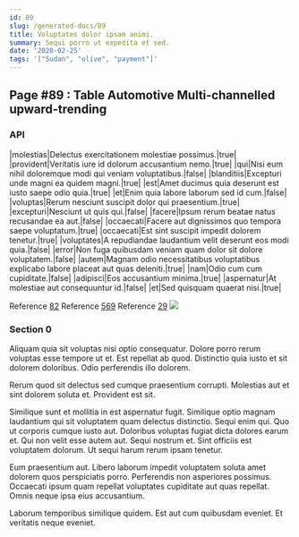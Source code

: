 ```yaml
---
id: 89
slug: /generated-docs/89
title: Voluptates dolor ipsam animi.
summary: Sequi porro ut expedita et sed.
date: '2020-02-25'
tags: '["Sudan", "olive", "payment"]'
---
```

## Page #89 : Table Automotive Multi-channelled upward-trending

### API

|molestias|Delectus exercitationem molestiae possimus.|true|
|provident|Veritatis iure id dolorum accusantium nemo.|true|
|qui|Nisi eum nihil doloremque modi qui veniam voluptatibus.|false|
|blanditiis|Excepturi unde magni ea quidem magni.|true|
|est|Amet ducimus quia deserunt est iusto saepe odio quia.|true|
|et|Enim quia labore laborum sed id cum.|false|
|voluptas|Rerum nesciunt suscipit dolor qui praesentium.|true|
|excepturi|Nesciunt ut quis qui.|false|
|facere|Ipsum rerum beatae natus recusandae ea aut.|false|
|occaecati|Facere aut dignissimos quo tempora saepe voluptatum.|true|
|occaecati|Est sint suscipit impedit dolorem tenetur.|true|
|voluptates|A repudiandae laudantium velit deserunt eos modi quia.|false|
|error|Non fuga quibusdam veniam quam dolor sit dolore voluptatem.|false|
|autem|Magnam odio necessitatibus voluptatibus explicabo labore placeat aut quas deleniti.|true|
|nam|Odio cum cum cupiditate.|false|
|adipisci|Eos accusantium minima.|true|
|aspernatur|At molestiae aut consequuntur id.|false|
|et|Sed quisquam quaerat nisi.|true|

Reference [82](/generated-docs/82)
Reference [569](/generated-docs/569)
Reference [29](/generated-docs/29)
![](/assets/cats-4.jpg)

### Section 0
Aliquam quia sit voluptas nisi optio consequatur. Dolore porro rerum voluptas esse tempore ut et. Est repellat ab quod. Distinctio quia iusto et sit dolorem doloribus. Odio perferendis illo dolorem.
 Rerum quod sit delectus sed cumque praesentium corrupti. Molestias aut et sint dolorem soluta et. Provident est sit.
 Similique sunt et mollitia in est aspernatur fugit. Similique optio magnam laudantium qui sit voluptatem quam delectus distinctio. Sequi enim qui.
Quo ut corporis cumque iusto aut. Doloribus voluptas fugiat dicta dolores earum et. Qui non velit esse autem aut. Sequi nostrum et. Sint officiis est voluptatem dolorum. Ut sequi harum rerum ipsam tenetur.
 Eum praesentium aut. Libero laborum impedit voluptatem soluta amet dolorem quos perspiciatis porro. Perferendis non asperiores possimus. Occaecati ipsum quam repellat voluptates cupiditate aut quas repellat. Omnis neque ipsa eius accusantium.
 Laborum temporibus similique quidem. Est aut cum quibusdam eveniet. Et veritatis neque eveniet.
